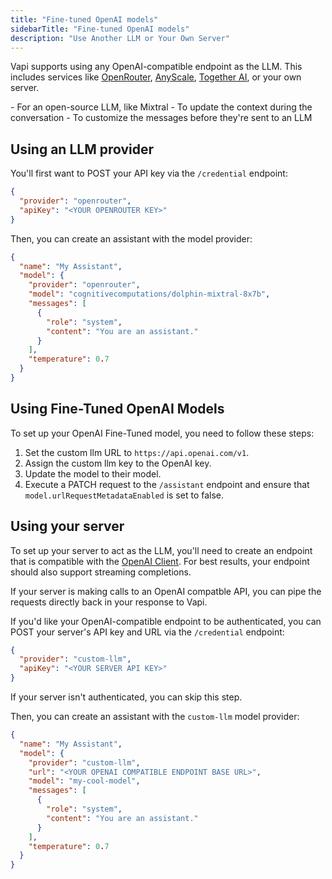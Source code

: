 ```yaml
---
title: "Fine-tuned OpenAI models"
sidebarTitle: "Fine-tuned OpenAI models"
description: "Use Another LLM or Your Own Server"
---
```


Vapi supports using any OpenAI-compatible endpoint as the LLM. This includes services like [OpenRouter](https://openrouter.ai/), [AnyScale](https://www.anyscale.com/), [Together AI](https://www.together.ai/), or your own server.

<Accordion title="When to Use Custom LLMs">
  - For an open-source LLM, like Mixtral
  - To update the context during the conversation
  - To customize the messages before they're sent to an LLM
</Accordion>

## Using an LLM provider

You'll first want to POST your API key via the `/credential` endpoint:

```json
{
  "provider": "openrouter",
  "apiKey": "<YOUR OPENROUTER KEY>"
}
```

Then, you can create an assistant with the model provider:

```json
{
  "name": "My Assistant",
  "model": {
    "provider": "openrouter",
    "model": "cognitivecomputations/dolphin-mixtral-8x7b",
    "messages": [
      {
        "role": "system",
        "content": "You are an assistant."
      }
    ],
    "temperature": 0.7
  }
}
```
## Using Fine-Tuned OpenAI Models

To set up your OpenAI Fine-Tuned model, you need to follow these steps:

1. Set the custom llm URL to `https://api.openai.com/v1`.
2. Assign the custom llm key to the OpenAI key.
3. Update the model to their model.
4. Execute a PATCH request to the `/assistant` endpoint and ensure that `model.urlRequestMetadataEnabled` is set to false.

## Using your server

To set up your server to act as the LLM, you'll need to create an endpoint that is compatible with the [OpenAI Client](https://platform.openai.com/docs/api-reference/making-requests). For best results, your endpoint should also support streaming completions.

If your server is making calls to an OpenAI compatble API, you can pipe the requests directly back in your response to Vapi.

If you'd like your OpenAI-compatible endpoint to be authenticated, you can POST your server's API key and URL via the `/credential` endpoint:

```json
{
  "provider": "custom-llm",
  "apiKey": "<YOUR SERVER API KEY>"
}
```

If your server isn't authenticated, you can skip this step.

Then, you can create an assistant with the `custom-llm` model provider:

```json
{
  "name": "My Assistant",
  "model": {
    "provider": "custom-llm",
    "url": "<YOUR OPENAI COMPATIBLE ENDPOINT BASE URL>",
    "model": "my-cool-model",
    "messages": [
      {
        "role": "system",
        "content": "You are an assistant."
      }
    ],
    "temperature": 0.7
  }
}
```
